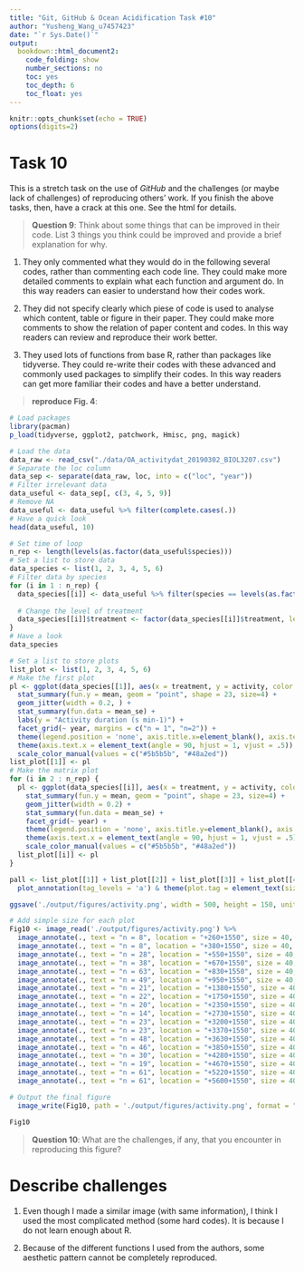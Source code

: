 ```yaml
---
title: "Git, GitHub & Ocean Acidification Task #10"
author: "Yusheng_Wang_u7457423"
date: "`r Sys.Date()`"
output: 
  bookdown::html_document2:
    code_folding: show
    number_sections: no
    toc: yes
    toc_depth: 6
    toc_float: yes
---
```


```r
knitr::opts_chunk$set(echo = TRUE)
options(digits=2)
```

# **Task 10**

This is a stretch task on the use of *GitHub* and the challenges (or maybe lack of challenges) of reproducing others' work. If you finish the above tasks, then, have a crack at this one. See the html for details.

>**Question 9**: Think about some things that can be improved in their code. 
List 3 things you think could be improved and provide a brief explanation for why.

1) They only commented what they would do in the following several codes, rather than commenting each code line. They could make more detailed comments to explain what each function and argument do. In this way readers can easier to understand how their codes work.
 
2) They did not specify clearly which piese of code is used to analyse which content, table or figure in their paper. They could make more comments to show the relation of paper content and codes. In this way readers can review and reproduce their work better.
 
3) They used lots of functions from base R, rather than packages like tidyverse. They could re-write their codes with these advanced and commonly used packages to simplify their codes. In this way readers can get more familiar their codes and have a better understand.

>**reproduce Fig. 4**:

```r
# Load packages
library(pacman)
p_load(tidyverse, ggplot2, patchwork, Hmisc, png, magick)
```


```r
# Load the data
data_raw <- read_csv("./data/OA_activitydat_20190302_BIOL3207.csv")
# Separate the loc column
data_sep <- separate(data_raw, loc, into = c("loc", "year"))
# Filter irrelevant data
data_useful <- data_sep[, c(3, 4, 5, 9)]
# Remove NA
data_useful <- data_useful %>% filter(complete.cases(.))
# Have a quick look
head(data_useful, 10)
```

```r
# Set time of loop
n_rep <- length(levels(as.factor(data_useful$species)))
# Set a list to store data
data_species <- list(1, 2, 3, 4, 5, 6)
# Filter data by species
for (i in 1 : n_rep) {
  data_species[[i]] <- data_useful %>% filter(species == levels(as.factor(data_useful$species))[i])
  
  # Change the level of treatment
  data_species[[i]]$treatment <- factor(data_species[[i]]$treatment, levels = rev(levels(as.factor((data_species[[i]]$treatment)))))
}
# Have a look
data_species
```


```r
# Set a list to store plots
list_plot <- list(1, 2, 3, 4, 5, 6)
# Make the first plot
pl <- ggplot(data_species[[1]], aes(x = treatment, y = activity, color = treatment)) +
  stat_summary(fun.y = mean, geom = "point", shape = 23, size=4) +
  geom_jitter(width = 0.2, ) +
  stat_summary(fun.data = mean_se) +
  labs(y = "Activity duration (s min-1)") +
  facet_grid(~ year, margins = c("n = 1", "n=2")) +
  theme(legend.position = 'none', axis.title.x=element_blank(), axis.text.x=element_blank()) +
  theme(axis.text.x = element_text(angle = 90, hjust = 1, vjust = .5)) +
  scale_color_manual(values = c("#5b5b5b", "#48a2ed"))
list_plot[[1]] <- pl
# Make the matrix plot
for (i in 2 : n_rep) {
  pl <- ggplot(data_species[[i]], aes(x = treatment, y = activity, color = treatment)) +
    stat_summary(fun.y = mean, geom = "point", shape = 23, size=4) +
    geom_jitter(width = 0.2) +
    stat_summary(fun.data = mean_se) +
    facet_grid(~ year) +
    theme(legend.position = 'none', axis.title.y=element_blank(), axis.text.y=element_blank(), axis.title.x=element_blank(), axis.text.x=element_blank()) +
    theme(axis.text.x = element_text(angle = 90, hjust = 1, vjust = .5)) +
    scale_color_manual(values = c("#5b5b5b", "#48a2ed"))
  list_plot[[i]] <- pl
}

pall <- list_plot[[1]] + list_plot[[2]] + list_plot[[3]] + list_plot[[4]] + list_plot[[5]] + list_plot[[6]] + plot_layout(nrow = 1) +
  plot_annotation(tag_levels = 'a') & theme(plot.tag = element_text(size = 30))

ggsave('./output/figures/activity.png', width = 500, height = 150, units = "mm")

# Add simple size for each plot
Fig10 <- image_read('./output/figures/activity.png') %>% 
  image_annotate(., text = "n = 8", location = "+260+1550", size = 40, color = "black") %>% 
  image_annotate(., text = "n = 8", location = "+380+1550", size = 40, color = "black") %>% 
  image_annotate(., text = "n = 28", location = "+550+1550", size = 40, color = "black") %>% 
  image_annotate(., text = "n = 38", location = "+670+1550", size = 40, color = "black") %>% 
  image_annotate(., text = "n = 63", location = "+830+1550", size = 40, color = "black") %>% 
  image_annotate(., text = "n = 49", location = "+950+1550", size = 40, color = "black") %>% 
  image_annotate(., text = "n = 21", location = "+1380+1550", size = 40, color = "black") %>% 
  image_annotate(., text = "n = 22", location = "+1750+1550", size = 40, color = "black") %>% 
  image_annotate(., text = "n = 20", location = "+2350+1550", size = 40, color = "black") %>% 
  image_annotate(., text = "n = 14", location = "+2730+1550", size = 40, color = "black") %>%
  image_annotate(., text = "n = 23", location = "+3200+1550", size = 40, color = "black") %>% 
  image_annotate(., text = "n = 23", location = "+3370+1550", size = 40, color = "black") %>% 
  image_annotate(., text = "n = 48", location = "+3630+1550", size = 40, color = "black") %>% 
  image_annotate(., text = "n = 46", location = "+3850+1550", size = 40, color = "black") %>% 
  image_annotate(., text = "n = 30", location = "+4280+1550", size = 40, color = "black") %>% 
  image_annotate(., text = "n = 19", location = "+4670+1550", size = 40, color = "black") %>% 
  image_annotate(., text = "n = 61", location = "+5220+1550", size = 40, color = "black") %>% 
  image_annotate(., text = "n = 61", location = "+5600+1550", size = 40, color = "black")

# Output the final figure  
  image_write(Fig10, path = './output/figures/activity.png', format = "png")

Fig10
```

>**Question 10**: What are the challenges, if any, that you encounter in reproducing this figure?

# Describe challenges

1. Even though I made a similar image (with same information), I think I used the most complicated method (some hard codes). It is because I do not learn enough about R.

2. Because of the different functions I used from the authors, some aesthetic pattern cannot be completely reproduced.